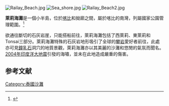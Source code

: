 {{coord|8|0|38|N|98|50|22|E|type:isle_region:TH|display=title}}
[[Image:Railay_Beach.jpg|thumb]]
[[Image:Sea_shore.jpg|thumb]]
[[Image:Railay_Beach2.jpg|thumb]]

'''萊莉海灘'''是一個小半島，位於[[喀比|喀比]]和拗廊之間，屬於喀比的南灣，列屬國家公園管理範圍。<ref>{{Cite web |url=http://www.comebesttour.com.tw/eWeb_comebesttour/html/Html_Main.asp?html_fg=phuket3 |title=萊莉海灘 |accessdate=2009-07-14 |archive-date=2009-03-11 |archive-url=https://web.archive.org/web/20090311164123/http://www.comebesttour.com.tw/eWeb_comebesttour/html/Html_Main.asp?html_fg=phuket3 |dead-url=no }}</ref>

欲通往斷切的石灰岩崖，只能搭船前往，萊莉海灘包括了西萊莉、東萊莉和Tonsai三部分。萊莉海灘特殊的石灰岩地形吸引了全球的[[攀岩|攀岩]]愛好者前往，此處亦可見[[鐘乳石|鐘乳石]]洞穴的地質景觀，萊莉海灘亦以其美麗的沙灘和悠閒的氣氛而聞名。[[2004年印度洋大地震|2004年印度洋大地震]]引發的海嘯，並未在此地造成嚴重的傷害。

== 参考文献 ==
{{Reflist}}

[[Category:泰國沙灘|Category:泰國沙灘]]
{{Thailand-geo-stub}}
